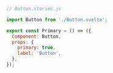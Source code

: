 ```js
// Button.stories.js

import Button from './Button.svelte';

export const Primary = () => ({
  Component: Button,
  props: {
    primary: true,
    label: 'Button',
  },
});
```
